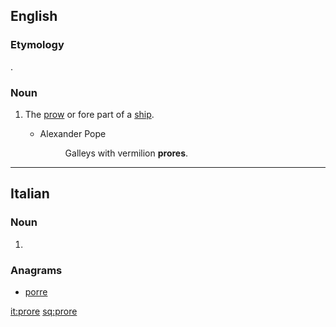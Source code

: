 ==English==

===Etymology===
{{etyl|la|en}} {{term|prora|lang=la||prow}}.

===Noun===
{{en-noun}}

# {{context|poetic|obsolete|lang=en}} The [[prow]] or fore part of a [[ship]].
#* Alexander Pope
#*: Galleys with vermilion '''prores'''.

----

==Italian==

===Noun===
{{head|it|noun plural form|g=f}}

# {{plural of|prora|lang=it}}

===Anagrams===
* [[porre#Italian|porre]]

[[it:prore]]
[[sq:prore]]